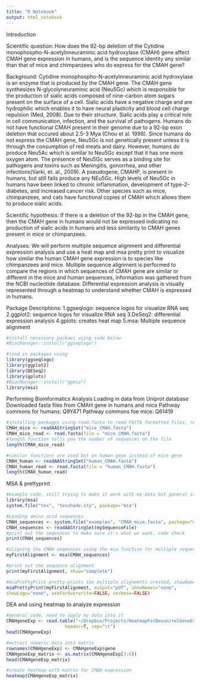```yaml
---
title: "R Notebook"
output: html_notebook
---
```


Introduction

Scientific question: 
How does the 92-bp deletion of the Cytidine monophospho-N-acetylnneuraminic acid hydroxylase (CMAH) gene affect CMAH gene expression in humans, and is the sequence identity any similar than that of mice and chimpanzees who do express for the CMAH gene?


Background: Cytidine monophospho-N-acetylnneuraminic acid hydroxylase is an enzyme that is produced by the CMAH gene. The CMAH gene synthesizes N-glycolyneuraminic acid (Neu5Gc) which is responsible for the production of sialic acids composed of nine-carbon atom sugars present on the surface of a cell. Sialic acids have a negative charge and are hydrophilic which enables it to have neural plasticity and blood cell charge repulsion (Med, 2008). Due to their structure, Sialic acids play a critical role in cell communication, infection, and the survival of pathogens. Humans do not have functional CMAH present in their genome due to a 92-bp exon deletion that occured about 2.5-3 Mya (Chou et al. 1998). Since humans do not express the CMAH gene, Neu5Gc is not genetically present unless it is through the consumption of red meats and dairy. However, humans do produce Neu5Ac which is similar to Neu5Gc except that it has one more oxygen atom. The presence of Neu5Gc serves as a binding site for pathogens and toxins such as Meningitis, gonorrhea, and other infections(Varki, et. al., 2009). A pseudogene, CMAHP, is present in humans, but still fails produce any NEu5Gc. High levels of Neu5Gc in humans have been linked to chronic inflammation, development of type-2-diabetes, and increased cancer risk. Other species such as mice, chimpanzees, and cats have functional copies of CMAH which allows them to produce sialic acids. 

Scientific hypothesis: If there is a deletion of the 92-bp in the CMAH gene, then the CMAH gene in humans would not be expressed indicating no production of sialic acids in humans and less similarity to CMAH genes present in mice or chimpanzees. 

Analyses: We will perform multiple sequence alignment and differential expression analysis and use a heat map and msa pretty print to visualize how similar the human CMAH gene expression is to species like chimpanzees and mice. Multiple sequence alignment is performed to compare the regions in which sequences of CMAH gene are similar or different in the mice and human sequences, information was gathered from the NCBI nucleotide database. Differential expression analysis is visually represented through a heatmap to understand whether CMAH is expressed in humans. 

 
 Package Descriptions: 
 1.ggseqlogo: sequence logos for visualize RNA seq
 2.ggplot2: sequence logos for visualize RNA seq
 3.DeSeq2: differential expression analysis
 4.gplots: creates heat map
 5.msa: Multiple sequence alignment 
 

```r
#install necessary packaes using code below
#BiocManager::install("ggseqlogo")

#load in packages using 
library(ggseqlogo)
library(ggplot2)
library(DESeq2)
library(gplots)
#BiocManager::install("ggmsa")
library(msa)
```
Performing Bioinformatics Analysis
Loading in data from Uniprot database 
Downloaded fasta files from CMAH gene in humans and mice 
Pathway commons for humans: Q9Y471
Pathway commons foe mice: Q61419

```r
#installing packages using read.fasta to read FASTA formatted files, readAAStringSet used to load sequence from FAFSA file
CMAH_mice <- readAAStringSet("mice_CMAH.fasta")
CMAH_mice_read <- read.fasta(file = "mice_CMAH.fasta")
#length function tells you the number of sequences on the file 
length(CMAH_mice_read)

#similar functions are used but on human gene instead of mice gene  
CMAH_human <- readAAStringSet("human_CMAH.fasta")
CMAH_human_read <- read.fasta(file = "human_CMAH.fasta")
length(CMAH_human_read)


```
MSA & prettyprint 

```r
#example code, still trying to make it work with my data but general structure of msa alignment and creating prettyprint 
library(msa)
system.file("tex", "texshade.sty", package="msa")

#Loading amino acid sequences 
CMAH_sequences <- system.file("examples", "CMAH_mice.fasta", package="msa")
CMAH_sequences <- readAAStringSet(mySequenceFile)
#print out the seqeunces to make sure it's what we want, code check 
print(CMAH_sequences)

#aligning the CMAH seqeunces using the msa function for multiple sequence analysis 
myFirstAlignment <- msa(CMAH_sequences)

#print out the sequence alignment 
print(myFirstAlignment, show="complete")

#msaPrettyPrint pretty-prints the multiple alignments created, showNames="none" makes the names be supressed, output="pdf" makes alignment be printed as a PDF, the last two variables are used to building the pretty print
msaPrettyPrint(myFirstAlignment, output="pdf", showNames="none",
showLogo="none", askForOverwrite=FALSE, verbose=FALSE)


```
DEA and using heatmap to analyze expression


```r
#general code, need to apply my data into it
CMAHgeneExp <- read.table("~/Dropbox/Projects/HeatmapForDevon/relGeneExpression_singleTable.txt",
                      header=T, sep="\t")
head(CMAHgeneExp)

#extract numeric data into matrix
rownames(CMAHgeneExp) <- CMAHgeneExp$gene
CMAHgeneExp_matrix <- as.matrix(CMAHgeneExp[3:6])
head(CMAHgeneExp_matrix)

#create heatmap with matrix for CMAH expression
heatmap(CMAHgeneExp_matrix)

```

